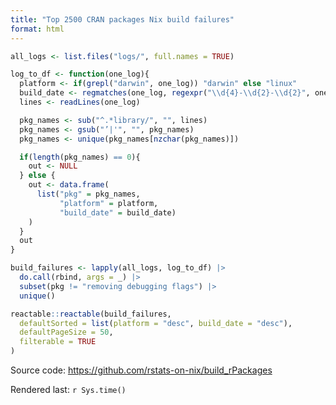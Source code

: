 ```yaml
---
title: "Top 2500 CRAN packages Nix build failures"
format: html
---
```


```r

all_logs <- list.files("logs/", full.names = TRUE)

log_to_df <- function(one_log){
  platform <- if(grepl("darwin", one_log)) "darwin" else "linux"
  build_date <- regmatches(one_log, regexpr("\\d{4}-\\d{2}-\\d{2}", one_log))
  lines <- readLines(one_log)

  pkg_names <- sub("^.*library/", "", lines)
  pkg_names <- gsub("’|'", "", pkg_names)
  pkg_names <- unique(pkg_names[nzchar(pkg_names)])

  if(length(pkg_names) == 0){
    out <- NULL
  } else {
    out <- data.frame(
      list("pkg" = pkg_names,
           "platform" = platform,
           "build_date" = build_date)
    )
  }
  out
}

build_failures <- lapply(all_logs, log_to_df) |>
  do.call(rbind, args = _) |>
  subset(pkg != "removing debugging flags") |>
  unique()
```


```r
reactable::reactable(build_failures,
  defaultSorted = list(platform = "desc", build_date = "desc"),
  defaultPageSize = 50,
  filterable = TRUE
)
```

Source code: [https://github.com/rstats-on-nix/build_rPackages](https://github.com/rstats-on-nix/build_rPackages)

Rendered last: `r Sys.time()`
